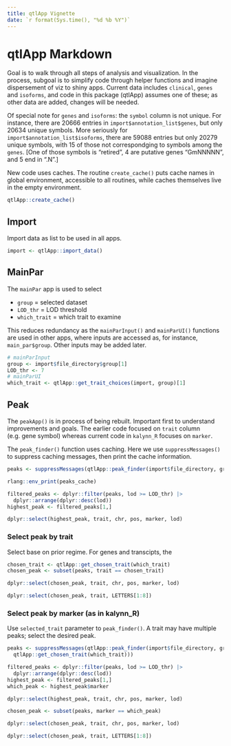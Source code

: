```yaml
---
title: qtlApp Vignette
date: `r format(Sys.time(), "%d %b %Y")`
---
```


# qtlApp Markdown

Goal is to walk through all steps of analysis and visualization.
In the process, subgoal is to simplify code through helper functions
and imagine dispersement of viz to shiny apps.
Current data includes `clinical`, `genes` and `isoforms`,
and code in this package (qtlApp) assumes one of these;
as other data are added, changes will be needed.

Of special note for `genes` and `isoforms`:
the `symbol` column is not unique.
For instance, there are 20666 entries in
`import$annotation_list$genes`, but only 20634 unique symbols.
More seriously for
`import$annotation_list$isoforms`, there are 59088 entries
but only 20279 unique symbols, with 15 of those not correspondging
to symbols among the `genes`.
[One of those symbols is "retired",
4 are putative genes "GmNNNNN",
and 5 end in ".N".]

New code uses caches.
The routine `create_cache()` puts cache names in global environment,
accessible to all routines,
while caches themselves live in the empty environment.

```r
qtlApp::create_cache()
```

## Import

Import data as list to be used in all apps.

```r
import <- qtlApp::import_data()
```

## MainPar

The `mainPar` app is used to select

- `group` = selected dataset
- `LOD_thr` = LOD threshold
- `which_trait` = which trait to examine

This reduces redundancy as the `mainParInput()` and `mainParUI()` functions
are used in other apps,
where inputs are accessed as, for instance, `main_par$group`.
Other inputs may be added later.

```r
# mainParInput
group <- import$file_directory$group[1]
LOD_thr <- 7
# mainParUI
which_trait <- qtlApp::get_trait_choices(import, group)[1]
```

## Peak

The `peakApp()` is in process of being rebuilt.
Important first to understand improvements and goals.
The earlier code focused on `trait` column (e.g. gene symbol)
whereas current code in `kalynn_R` focuses on `marker`.

The `peak_finder()` function uses caching.
Here we use `suppressMessages()` to suppress caching messages,
then print the cache information.

```r
peaks <- suppressMessages(qtlApp::peak_finder(import$file_directory, group))
```

```r
rlang::env_print(peaks_cache)
```

```r
filtered_peaks <- dplyr::filter(peaks, lod >= LOD_thr) |>
  dplyr::arrange(dplyr::desc(lod))
highest_peak <- filtered_peaks[1,]
```

```r
dplyr::select(highest_peak, trait, chr, pos, marker, lod)
```

### Select peak by trait

Select base on prior regime.
For genes and transcipts, the 

```r
chosen_trait <- qtlApp::get_chosen_trait(which_trait)
chosen_peak <- subset(peaks, trait == chosen_trait)
```

```r
dplyr::select(chosen_peak, trait, chr, pos, marker, lod)
```

```r
dplyr::select(chosen_peak, trait, LETTERS[1:8])
```

### Select peak by marker (as in kalynn_R)

Use `selected_trait` parameter to `peak_finder()`.
A trait may have multiple peaks;
select the desired peak.

```r
peaks <- suppressMessages(qtlApp::peak_finder(import$file_directory, group,
  qtlApp::get_chosen_trait(which_trait)))
```

```r
filtered_peaks <- dplyr::filter(peaks, lod >= LOD_thr) |>
  dplyr::arrange(dplyr::desc(lod))
highest_peak <- filtered_peaks[1,]
which_peak <- highest_peak$marker
```

```r
dplyr::select(highest_peak, trait, chr, pos, marker, lod)
```

```r
chosen_peak <- subset(peaks, marker == which_peak)
```

```r
dplyr::select(chosen_peak, trait, chr, pos, marker, lod)
```

```r
dplyr::select(chosen_peak, trait, LETTERS[1:8])
```


